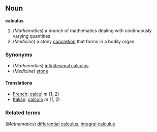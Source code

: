 ==Noun==
'''calculus'''

#(''Mathematics'') a branch of mathematics dealing with continuously varying quantities
#(''Medicine'') a stony [[concretion]] that forms in a bodily organ

===Synonyms===
*(''Mathematics'') [[infinitesimal calculus]]
*(''Medicine'') [[stone]]

====Translations====
*[[French]]: [[calcul]] ''m'' (1, 2)
*[[Italian]]: [[calcolo]] ''m'' (1, 2)

===Related terms===
(''Mathematics'') [[differential calculus]], [[integral calculus]]